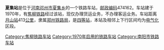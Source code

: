 {{noteTA
|1=zh-cn:始发车次; zh-hk:列車班次;
|2=zh-cn:车次; zh-hk:班次;
}}
{{Infobox China railway station
|车站名称 = 夏集站
|车站名称拼音 = Xiaji
|车站代码 = 44315<ref>{{cite book|title=中华人民共和国铁路车站代码（GB/T 10302-2010）|publisher=中国标准出版社|year=2010|isbn=155066140495|ignore-isbn-error=true|pages=39}}</ref>
|电报码 = 
|拼音码 = 
|车站地址 = [[河南|河南]][[邓州市|邓州市]]
|归属 = [[郑州铁路局|郑州铁路局]]
|车站等级 = [[四等站_(中铁)|四等站]]
|线路 = [[焦柳铁路|焦柳铁路]]
}}
'''夏集站'''是位于[[河南|河南]][[邓州市|邓州市]][[夏集乡|夏集乡]]的一个铁路车站，[[邮政编码|邮政编码]]474162。车站建于1970年，有[[焦柳铁路|焦柳铁路]]经过该站，现仅办理货运业务，不办理客运业务。车站距离[[月山站|月山站]]413[[公里|公里]]，隶属[[郑州铁路局|郑州铁路局]]，是[[四等站_(中铁)|四等站]]，本站及相邻上下行区间均为[[电气化|电气化]]区段。

{{start rail box|[[File:China_Railways.svg|16px]][[中国铁路|中国铁路]]}}
{{s-inop|[[穰东站|穰东站]]}}
{{s-line|[[焦柳铁路|焦柳铁路]]}}
{{s-inop|[[邓州站|邓州站]]}}
{{end box}}
{{焦柳铁路}}
{{铁路车站小作品}}
{{河南小作品}}

[[Category:焦柳铁路车站|Category:焦柳铁路车站]]
[[Category:1970年启用的铁路车站|Category:1970年启用的铁路车站]]
[[Category:南阳市铁路车站|Category:南阳市铁路车站]]